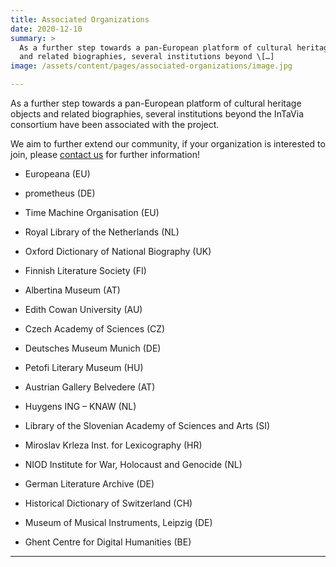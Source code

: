 ```yaml
---
title: Associated Organizations
date: 2020-12-10
summary: >
  As a further step towards a pan-European platform of cultural heritage objects
  and related biographies, several institutions beyond \[…]
image: /assets/content/pages/associated-organizations/image.jpg

---
```

As a further step towards a pan-European platform of cultural heritage objects and related biographies, several institutions beyond the InTaVia consortium have been associated with the project.

We aim to further extend our community, if your organization is interested to join, please [contact us](mailto:intavia@donau-uni.ac.at) for further information!

* Europeana (EU)

- prometheus (DE)

* Time Machine Organisation (EU)

- Royal Library of the Netherlands (NL)

* Oxford Dictionary of National Biography (UK)

- Finnish Literature Society (FI)

* Albertina Museum (AT)

- Edith Cowan University (AU)

* Czech Academy of Sciences (CZ)

- Deutsches Museum Munich (DE)

* Petofi Literary Museum (HU)

- Austrian Gallery Belvedere (AT)

* Huygens ING – KNAW (NL)

- Library of the Slovenian Academy of Sciences and Arts (SI)

* Miroslav Krleza Inst. for Lexicography (HR)

- NIOD Institute for War, Holocaust and Genocide (NL)

* German Literature Archive (DE)

- Historical Dictionary of Switzerland (CH)

* Museum of Musical Instruments, Leipzig (DE)

- Ghent Centre for Digital Humanities (BE)

***
